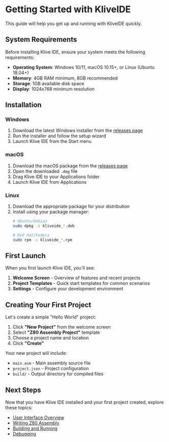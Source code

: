 # Getting Started with KliveIDE

This guide will help you get up and running with KliveIDE quickly.

## System Requirements

Before installing Klive IDE, ensure your system meets the following requirements:

- **Operating System**: Windows 10/11, macOS 10.15+, or Linux (Ubuntu 18.04+)
- **Memory**: 4GB RAM minimum, 8GB recommended
- **Storage**: 1GB available disk space
- **Display**: 1024x768 minimum resolution

## Installation

### Windows

1. Download the latest Windows installer from the [releases page](https://github.com/dotneteer/klive/releases)
2. Run the installer and follow the setup wizard
3. Launch Klive IDE from the Start menu

### macOS

1. Download the macOS package from the [releases page](https://github.com/dotneteer/klive/releases)
2. Open the downloaded `.dmg` file
3. Drag Klive IDE to your Applications folder
4. Launch Klive IDE from Applications

### Linux

1. Download the appropriate package for your distribution
2. Install using your package manager:
   ```bash
   # Ubuntu/Debian
   sudo dpkg -i kliveide_*.deb
   
   # Red Hat/Fedora
   sudo rpm -i kliveide_*.rpm
   ```

## First Launch

When you first launch Klive IDE, you'll see:

1. **Welcome Screen** - Overview of features and recent projects
2. **Project Templates** - Quick start templates for common scenarios
3. **Settings** - Configure your development environment

## Creating Your First Project

Let's create a simple "Hello World" project:

1. Click **"New Project"** from the welcome screen
2. Select **"Z80 Assembly Project"** template
3. Choose a project name and location
4. Click **"Create"**

Your new project will include:
- `main.asm` - Main assembly source file
- `project.json` - Project configuration
- `build/` - Output directory for compiled files

## Next Steps

Now that you have Klive IDE installed and your first project created, explore these topics:

- [User Interface Overview](/user-guide/interface)
- [Writing Z80 Assembly](/user-guide/assembly)
- [Building and Running](/user-guide/build-run)
- [Debugging](/user-guide/debugging)
